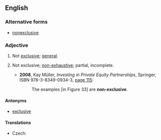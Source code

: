 ==English==

===Alternative forms===
* [[nonexclusive]]

===Adjective===
{{en-adj|-}}

# Not [[exclusive]]; [[general]].
# {{context|of a list of examples|lang=en}} Not exclusive; [[non-exhaustive]]; partial, incomplete.
#* '''2008''', Kay Müller, ''Investing in Private Equity Partnerships'', Springer, ISBN 978-3-8349-0934-3, [http://books.google.com/books?id=JTFK7AWepyIC&pg=PA115&dq=non-exclusive page 115]:
#*: The examples [in Figure 33] are '''non-exclusive'''.

====Antonyms====
* [[exclusive]]

====Translations====
{{trans-top|Not exclusive; general}}
* Czech: {{t|cs|nevýhradní}}
{{trans-mid}}
{{trans-bottom}}